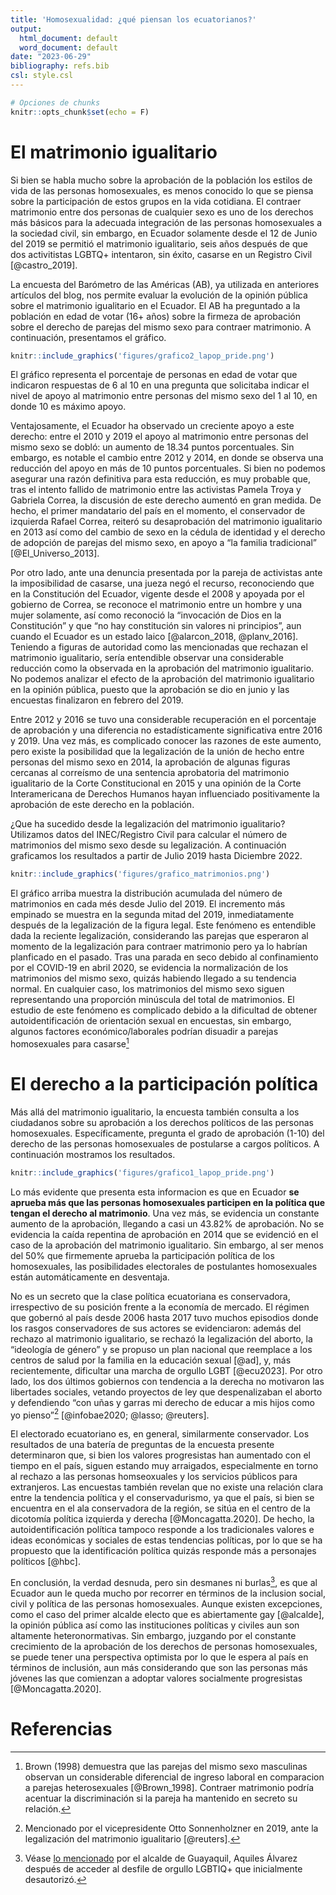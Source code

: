 ```yaml
---
title: 'Homosexualidad: ¿qué piensan los ecuatorianos?'
output:
  html_document: default
  word_document: default
date: "2023-06-29"
bibliography: refs.bib
csl: style.csl
---
```


```r
# Opciones de chunks
knitr::opts_chunk$set(echo = F)
```

# El matrimonio igualitario

Si bien se habla mucho sobre la aprobación de la población los estilos de vida de las personas homosexuales, es menos conocido lo que se piensa sobre la participación de estos grupos en la vida cotidiana. El contraer matrimonio entre dos personas de cualquier sexo es uno de los derechos más básicos para la adecuada integración de las personas homosexuales a la sociedad civil, sin embargo, en Ecuador solamente desde el 12 de Junio del 2019 se permitió el matrimonio igualitario, seis años después de que dos activitistas LGBTQ+ intentaron, sin éxito, casarse en un Registro Civil [@castro_2019]. 

La encuesta del Barómetro de las Américas (AB), ya utilizada en anteriores artículos del blog, nos permite evaluar la evolución de la opinión pública sobre el matrimonio igualitario en el Ecuador. El AB ha preguntado a la población en edad de votar (16+ años) sobre la firmeza de aprobación sobre el derecho de parejas del mismo sexo para contraer matrimonio. A continuación, presentamos el gráfico. 

```r
knitr::include_graphics('figures/grafico2_lapop_pride.png')
```

El gráfico representa el porcentaje de personas en edad de votar que indicaron respuestas de 6 al 10 en una pregunta que solicitaba indicar el nivel de apoyo al matrimonio entre personas del mismo sexo del 1 al 10, en donde 10 es máximo apoyo. 

Ventajosamente, el Ecuador ha observado un creciente apoyo a este derecho: entre el 2010 y 2019 el apoyo al matrimonio entre personas del mismo sexo se dobló: un aumento de 18.34 puntos porcentuales. Sin embargo, es notable el cambio entre 2012 y 2014, en donde se observa una reducción del apoyo en más de 10 puntos porcentuales. Si bien no podemos asegurar una razón definitiva para esta reducción, es muy probable que, tras el intento fallido de matrimonio entre las activistas Pamela Troya y Gabriela Correa, la discusión de este derecho aumentó en gran medida. De hecho, el primer mandatario del país en el momento, el conservador de izquierda Rafael Correa, reiteró su desaprobación del matrimonio igualitario en 2013 así como del cambio de sexo en la cédula de identidad y el derecho de adopción de parejas del mismo sexo, en apoyo a "la familia tradicional" [@El_Universo_2013]. 

Por otro lado, ante una denuncia presentada por la pareja de activistas ante la imposibilidad de casarse, una jueza negó el recurso, reconociendo que en la Constitución del Ecuador, vigente desde el 2008 y apoyada por el gobierno de Correa, se reconoce el matrimonio entre un hombre y una mujer solamente, así como reconoció la "invocación de Dios en la Constitución" y que "no hay constitución sin valores ni principios", aun cuando el Ecuador es un estado laico [@alarcon_2018, @planv_2016]. Teniendo a figuras de autoridad como las mencionadas que rechazan el matrimonio igualitario, sería entendible observar una considerable reducción como la observada en la aprobación del matrimonio igualitario. No podemos analizar el efecto de la aprobación del matrimonio igualitario en la opinión pública, puesto que la aprobación se dio en junio y las encuestas finalizaron en febrero del 2019. 

Entre 2012 y 2016 se tuvo una considerable recuperación en el porcentaje de aprobación y una diferencia no estadísticamente significativa entre 2016 y 2019. Una vez más, es complicado conocer las razones de este aumento, pero existe la posibilidad que la legalización de la unión de hecho entre personas del mismo sexo en 2014, la aprobación de algunas figuras cercanas al correísmo de una sentencia aprobatoria del matrimonio igualitario de la Corte Constitucional en 2015 y una opinión de la Corte Interamericana de Derechos Humanos hayan influenciado positivamente la aprobación de este derecho en la población. 

¿Que ha sucedido desde la legalización del matrimonio igualitario? Utilizamos datos del INEC/Registro Civil para calcular el número de matrimonios del mismo sexo desde su legalización. A continuación graficamos los resultados a partir de Julio 2019 hasta Diciembre 2022.

```r
knitr::include_graphics('figures/grafico_matrimonios.png')
```

El gráfico arriba muestra la distribución acumulada del número de matrimonios en cada més desde Julio del 2019. El incremento más empinado se muestra en la segunda mitad del 2019, inmediatamente después de la legalización de la figura legal. Este fenómeno es entendible dada la reciente legalización, considerando las parejas que esperaron al momento de la legalización para contraer matrimonio pero ya lo habrían planficado en el pasado. Tras una parada en seco debido al confinamiento por el COVID-19 en abril 2020, se evidencia la normalización de los matrimonios del mismo sexo, quizás habiendo llegado a su tendencia normal. En cualquier caso, los matrimonios del mismo sexo siguen representando una proporción minúscula del total de matrimonios. El estudio de este fenómeno es complicado debido a la dificultad de obtener autoidentificación de orientación sexual en encuestas, sin embargo, algunos factores económico/laborales podrían disuadir a parejas homosexuales para casarse^[Brown (1998) demuestra que las parejas del mismo sexo masculinas observan un considerable diferencial de ingreso laboral en comparacion a parejas heterosexuales [@Brown_1998]. Contraer matrimonio podría acentuar la discriminación si la pareja ha mantenido en secreto su relación.]

# El derecho a la participación política

Más allá del matrimonio igualitario, la encuesta también consulta a los ciudadanos sobre su aprobación a los derechos políticos de las personas homosexuales. Específicamente, pregunta el grado de aprobación (1-10) del derecho de las personas homosexuales de postularse a cargos políticos. A continuación mostramos los resultados.

```r
knitr::include_graphics('figures/grafico1_lapop_pride.png')
```

Lo más evidente que presenta esta informacion es que en Ecuador **se aprueba más que las personas homosexuales participen en la política que tengan el derecho al matrimonio**. Una vez más, se evidencia un constante aumento de la aprobación, llegando a casi un 43.82% de aprobación. No se evidencia la caída repentina de aprobación en 2014 que se evidenció en el caso de la aprobación del matrimonio igualitario. Sin embargo, al ser menos del 50% que firmemente aprueba la participación política de los homosexuales, las posibilidades electorales de postulantes homosexuales están automáticamente en desventaja. 

No es un secreto que la clase política ecuatoriana es conservadora, irrespectivo de su posición frente a la economía de mercado. El régimen que gobernó al país desde 2006 hasta 2017 tuvo muchos episodios donde los rasgos conservadores de sus actores se evidenciaron: además del rechazo al matrimonio igualitario, se rechazó la legalización del aborto, la "ideología de género" y se propuso un plan nacional que reemplace a los centros de salud por la familia en la educación sexual [@ad], y, más recientemente, dificultar una marcha de orgullo LGBT [@ecu2023]. Por otro lado, los dos últimos gobiernos con tendencia a la derecha no motivaron las libertades sociales, vetando proyectos de ley que despenalizaban el aborto y defendiendo "con uñas y garras mi derecho de educar a mis hijos como yo pienso"^[Mencionado por el vicepresidente Otto Sonnenholzner en 2019, ante la legalización del matrimonio igualitario [@reuters].] [@infobae2020; @lasso; @reuters].

El electorado ecuatoriano es, en general, similarmente conservador. Los resultados de una batería de preguntas de la encuesta presente determinaron que, si bien los valores progresistas han aumentado con el tiempo en el país, siguen estando muy arraigados, especialmente en torno al rechazo a las personas homseoxuales y los servicios públicos para extranjeros. Las encuestas también revelan que no existe una relación clara entre la tendencia política y el conservadurismo, ya que el país, si bien se encuentra en el ala conservadora de la región, se sitúa en el centro de la dicotomía política izquierda y derecha [@Moncagatta.2020]. De hecho, la autoidentificación política tampoco responde a los tradicionales valores e ideas económicas y sociales de estas tendencias políticas, por lo que se ha propuesto que la identificación política quizás responde más a personajes políticos [@hbc]. 

En conclusión, la verdad desnuda, pero sin desmanes ni burlas^[Véase [lo mencionado](https://www.eluniverso.com/noticias/informes/no-desmanes-no-desnudos-ni-burlas-dijo-el-alcalde-aquiles-alvarez-tras-acuerdo-con-colectivo-lgbtiq-para-que-lmarcha-del-orgullo-se-realice-en-el-centro-de-guayaquil-nota/) por el alcalde de Guayaquil, Aquiles Álvarez después de acceder al desfile de orgullo LGBTIQ+ que inicialmente desautorizó.], es que al Ecuador aun le queda mucho por recorrer en términos de la inclusion social, civil y política de las personas homosexuales. Aunque existen excepciones, como el caso del primer alcalde electo que es abiertamente gay [@alcalde], la opinión pública así como las instituciones políticas y civiles aun son altamente heteronormativas. Sin embargo, juzgando por el constante crecimiento de la aprobación de los derechos de personas homosexuales, se puede tener una perspectiva optimista por lo que le espera al país en términos de inclusión, aun más considerando que son las personas más jóvenes las que comienzan a adoptar valores socialmente progresistas [@Moncagatta.2020].

# Referencias

